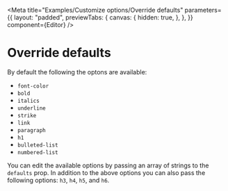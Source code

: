 
<Meta
  title="Examples/Customize options/Override defaults"
  parameters={{
    layout: "padded",
    previewTabs: {
      canvas: {
        hidden: true,
      },
    },
  }}
  component={Editor}
/>

# Override defaults

By default the following the optons are available:

- `font-color`
- `bold`
- `italics`
- `underline`
- `strike`
- `link`
- `paragraph`
- `h1`
- `bulleted-list`
- `numbered-list`

You can edit the available options by passing an array of strings to the
`defaults` prop. In addition to the above options you can also pass the
following options: `h3`, `h4`, `h5`, and `h6`.

<Canvas>
  <Story name="Override defaults">
    <Editor
      defaults={["font-color", "p", "h1", "h2", "h3", "h4", "h5", "h6", "bold"]}
    />
  </Story>
</Canvas>
